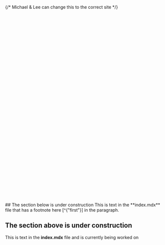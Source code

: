 
<ZeroWaste />

{/* Michael & Lee can change this to the correct site */}

<div className={`${site}-background-gradient`}>
<br></br>
<br></br>
<br></br>
<br></br>
<br></br>
<br></br>
<br></br>
<br></br>
<br></br>
<br></br>
<br></br>
<br></br>
<br></br>
<br></br>
<br></br>
<br></br>
<br></br>
<br></br>
## The section below is under construction
This is text in the **index.mdx** file that has a footnote here [^{"first"}] in the paragraph.

[^{"first"}]: This is the first footnote text.

<ZeroWasteSolution />

## The section above is under construction
This is text in the **index.mdx** file and is currently being worked on

<br></br>
</div>
